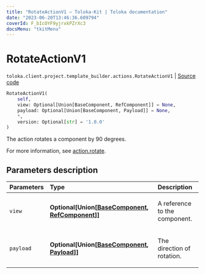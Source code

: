 ```yaml
---
title: "RotateActionV1 — Toloka-Kit | Toloka documentation"
date: "2023-06-20T13:46:36.609794"
coverId: F_bIcOYF9yjrxkPZrXc3
docsMenu: "tkitMenu"
---
```


# RotateActionV1

`toloka.client.project.template_builder.actions.RotateActionV1` | [Source code](https://github.com/Toloka/toloka-kit/blob/v1.2.0/src/client/project/template_builder/actions.py#L127)

```python
RotateActionV1(
    self,
    view: Optional[Union[BaseComponent, RefComponent]] = None,
    payload: Optional[Union[BaseComponent, Payload]] = None,
    *,
    version: Optional[str] = '1.0.0'
)
```

The action rotates a component by 90 degrees.

For more information, see [action.rotate](/docs/template-builder/reference/action.rotate).

## Parameters description

| Parameters | Type | Description |
| :----------| :----| :-----------|
`view`|**Optional\[Union\[[BaseComponent](/docs/toloka-kit/reference/toloka.client.project.template_builder.base.BaseComponent), [RefComponent](/docs/toloka-kit/reference/toloka.client.project.template_builder.base.RefComponent)\]\]**|<p>A reference to the component.</p>
`payload`|**Optional\[Union\[[BaseComponent](/docs/toloka-kit/reference/toloka.client.project.template_builder.base.BaseComponent), [Payload](/docs/toloka-kit/reference/toloka.client.project.template_builder.actions.RotateActionV1.Payload)\]\]**|<p>The direction of rotation.</p>